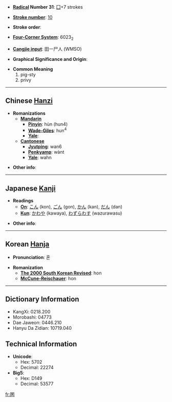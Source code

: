 * '''[[Wiktionary:Chinese radical index|Radical]] Number 31''': [[Wiktionary:Chinese radical index 囗|囗]]+7 strokes

* '''[[Wiktionary:Chinese total strokes index|Stroke number]]''': [[Wiktionary:Chinese total strokes index 10|10]]

* '''Stroke order''': 

* '''[[Wiktionary:Chinese four corner index|Four-Corner System]]''': 6023<sub>2</sub>

* '''[[Wiktionary:Chinese Cangjie index|Cangjie input]]''': 田一尸人 (WMSO)

* '''Graphical Significance and Origin''': 

* '''Common Meaning'''
*#pig-sty
*# privy


----

== Chinese [[Hanzi]] ==

* '''Romanizations'''
** '''[[Mandarin]]'''
*** '''[[Pinyin]]''': hùn (hun4)
*** '''[[Wade-Giles]]''': hun<sup>4</sup>
*** '''[[Yale]]''': 
** '''[[Cantonese]]'''
*** '''[[Jyutping]]''': wan6
*** '''[[Penkyamp]]''': wànt
*** '''[[Yale]]''': wahn

* '''Other info''': 

----

== Japanese [[Kanji]] ==

* '''Readings'''
** '''[[On]]''': [[こん]] (kon), [[ごん]] (gon), [[かん]] (kan), [[だん]] (dan)
** '''[[Kun]]''': [[かわや]] (kawaya), [[わずらわす]] (wazurawasu)

* '''Other info''':  

----

== Korean [[Hanja]] ==

* '''Pronunciation''': 혼

* '''Romanization'''
** '''[[The 2000 South Korean Revised Romanization|The 2000 South Korean Revised]]''': hon
** '''[[McCune-Reischauer]]''': hon

----

== Dictionary Information ==

* KangXi: 0218.200
* Morobashi: 04773
* Dae Jaweon: 0446.210
* Hanyu Da Zidian: 10719.040

== Technical Information ==

* '''Unicode''':
** Hex: 5702
** Decimal: 22274
* '''Big5''':
** Hex: D149
** Decimal: 53577

[[fr:圂]]